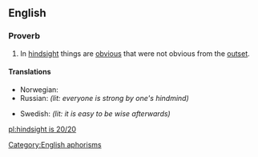 ==English==

===Proverb===
{{infl|en|proverb|head=[[hindsight]] [[is]] [[20/20]]}}

# In [[hindsight]] things are [[obvious]] that were not obvious from the [[outset]].

====Translations====
{{trans-top|in hindsight things are obvious that were not obvious from the outset}}
* Norwegian: {{t-|no|det er lett å være etterpåklok}}
* Russian: {{t|ru|задним умом всяк крепок}} ''(lit: everyone is strong by one's hindmind)''
{{trans-mid}}
* Swedish: {{t|sv|det är lätt att vara efterklok}} ''(lit: it is easy to be wise afterwards)''
{{trans-bottom}}

[[Category:English aphorisms]]

[[pl:hindsight is 20/20]]